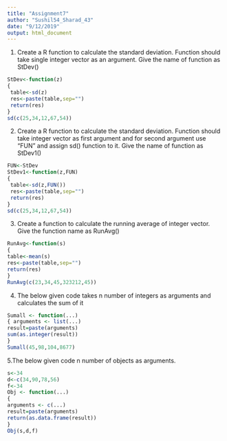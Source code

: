 ---
title: "Assignment7"
author: "Sushil54_Sharad_43"
date: "9/12/2019"
output: html_document
---
1. Create a R function to calculate the standard deviation.
Function should take single integer vector as an argument.
Give the name of function as StDev()
```{r}
StDev<-function(z)
{
 table<-sd(z)
 res<-paste(table,sep="")
 return(res)
}
sd(c(25,34,12,67,54))
```
2. Create a R function to calculate the standard deviation.
Function should take integer vector as first argument and for second argument use "FUN" and assign sd() function to it.
Give the name of function as StDev1()
```{r}
FUN<-StDev
StDev1<-function(z,FUN)
{
 table<-sd(z,FUN())
 res<-paste(table,sep="")
 return(res)
}
sd(c(25,34,12,67,54))
```
3. Create a function to calculate the running average of integer vector.
Give the function name as RunAvg()
```{r}
RunAvg<-function(s)
{
table<-mean(s)
res<-paste(table,sep="")
return(res)
}
RunAvg(c(23,34,45,323212,45))
```
4. The below given code takes n number of integers as arguments and calculates the sum of it 

```{r}
Sumall <- function(...)
{ arguments <- list(...) 
result=paste(arguments) 
sum(as.integer(result))
}
Sumall(45,98,104,8677)
```
5.The below given code n number of objects as arguments.

```{r}
s<-34
d<-c(34,90,78,56)
f<-34
Obj <- function(...) 
{
arguments <- c(...) 
result=paste(arguments) 
return(as.data.frame(result))
}
Obj(s,d,f)
```


